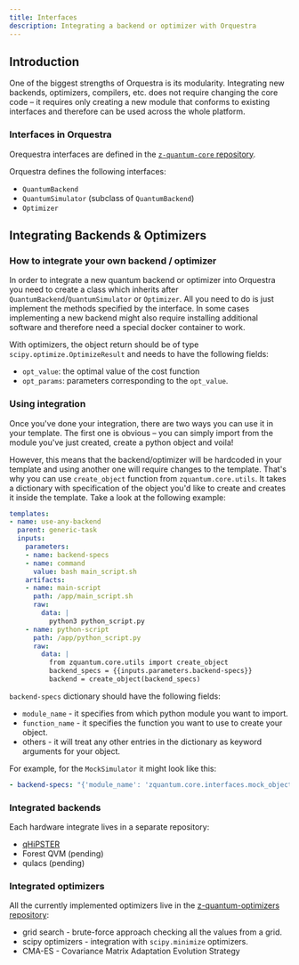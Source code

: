 ```yaml
---
title: Interfaces
description: Integrating a backend or optimizer with Orquestra
---
```


## Introduction

One of the biggest strengths of Orquestra is its modularity. Integrating new backends, optimizers, compilers, etc. does not require changing the core code – it requires only creating a new module that conforms to existing interfaces and therefore can be used across the whole platform.

### Interfaces in Orquestra

Orequestra interfaces are defined in the [`z-quantum-core` repository](https://github.com/zapatacomputing/z-quantum-core/tree/master/src/python/zquantum/core/interfaces).

Orquestra defines the following interfaces:
- `QuantumBackend`
- `QuantumSimulator` (subclass of `QuantumBackend`)
- `Optimizer`

## Integrating Backends & Optimizers

### How to integrate your own backend / optimizer
In order to integrate a new quantum backend or optimizer into Orquestra you need to create a class which inherits after `QuantumBackend`/`QuantumSimulator` or `Optimizer`.
All you need to do is just implement the methods specified by the interface. In some cases implementing a new backend might also require installing additional software and therefore need a special docker container to work.

With optimizers, the object return should be of type `scipy.optimize.OptimizeResult` and needs to have the following fields:
- `opt_value`: the optimal value of the cost function
- `opt_params`: parameters corresponding to the `opt_value`.

### Using integration

Once you've done your integration, there are two ways you can use it in your template.
The first one is obvious – you can simply import from the module you've just created, create a python object and voila!

However, this means that the backend/optimizer will be hardcoded in your template and using another one will require changes to the template.
That's why you can use `create_object` function from `zquantum.core.utils`. It takes a dictionary with specification of the object you'd like to create and creates it inside the template. Take a look at the following example:

```yaml
templates:
- name: use-any-backend
  parent: generic-task
  inputs:
    parameters:
    - name: backend-specs
    - name: command
      value: bash main_script.sh
    artifacts:
    - name: main-script
      path: /app/main_script.sh
      raw:
        data: |
          python3 python_script.py
    - name: python-script
      path: /app/python_script.py
      raw:
        data: |
          from zquantum.core.utils import create_object
          backend_specs = {{inputs.parameters.backend-specs}}
          backend = create_object(backend_specs)
```

`backend-specs` dictionary should have the following fields:
- `module_name` - it specifies from which python module you want to import.
- `function_name` - it specifies the function you want to use to create your object.
- others - it will treat any other entries in the dictionary as keyword arguments for your object.

For example, for the `MockSimulator` it might look like this:

```yaml
- backend-specs: "{'module_name': 'zquantum.core.interfaces.mock_objects', 'function_name': 'MockQuantumSimulator', 'n_samples': 1000}"
```

### Integrated backends

Each hardware integrate lives in a separate repository:

- [qHiPSTER](https://github.com/zapatacomputing/qe-qhipster)
- Forest QVM (pending)
- qulacs (pending)


### Integrated optimizers

All the currently implemented optimizers live in the [z-quantum-optimizers repository](https://github.com/zapatacomputing/z-quantum-optimizers):

- grid search - brute-force approach checking all the values from a grid.
- scipy optimizers - integration with `scipy.minimize` optimizers.
- CMA-ES - Covariance Matrix Adaptation Evolution Strategy
